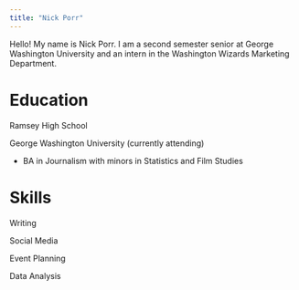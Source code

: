 ```yaml
---
title: "Nick Porr"
---
```


Hello! My name is Nick Porr. I am a second semester senior at George Washington University and an intern in the Washington Wizards Marketing Department.

# Education

Ramsey High School

George Washington University (currently attending)

-   BA in Journalism with minors in Statistics and Film Studies

# Skills

Writing

Social Media

Event Planning

Data Analysis
